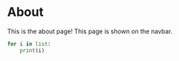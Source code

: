 # About

This is the about page! This page is shown on the navbar.


```python
for i in list:
    print(i)
```
